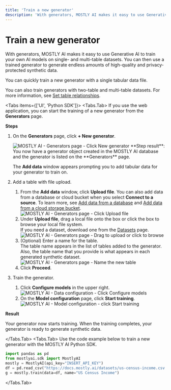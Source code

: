 ```yaml
---
title: 'Train a new generator'
description: 'With generators, MOSTLY AI makes it easy to use Generative AI to train your own AI models on single- and multi-table datasets. You can then use a trained generator to generate endless amounts of high-quality and privacy-protected synthetic data.'
---
```



# Train a new generator

With generators, MOSTLY AI makes it easy to use Generative AI to train your own AI models on single- and multi-table datasets. You can then use a trained generator to generate endless amounts of high-quality and privacy-protected synthetic data.

You can quickly train a new generator with a single tabular data file.

<CustomCallout>You can also train generators with two-table and multi-table datasets. For more information, see [Set table relationships](/generators/configure/set-table-relationships).</CustomCallout>

<Tabs items={['UI', 'Python SDK']}>
<Tabs.Tab>
If you use the web application, you can start the training of a new generator from the **Generators** page.

**Steps**

1. On the **Generators** page, click **+ New generator**.

   <Image src="/docimages/generators/train/01-click-new-generator.webp" alt="MOSTLY AI - Generators page - Click New generator" width={800} height={300} />
   **Step result**: You now have a generator object created in the MOSTLY AI database and the generator is listed on the **Generators** page.

   The **Add data** window appears prompting you to add tabular data for your generator to train on.

2. Add a table with file upload.
   1. From the **Add data** window, click **Upload file**.
      <Callout>You can also add data from a database or cloud bucket when you select **Connect to a source**. To learn more, see [Add data from a database](/generators/configure/add-data#add-data-from-a-database) and [Add data from a cloud storage bucket](/generators/configure/add-data#add-data-from-a-cloud-bucket).</Callout>
      <Image src="/docimages/generators/train/02-select-upload-file.webp" alt="MOSTLY AI - Generators page - Click Upload file" width={800} height={300} />
   2. Under **Upload file**, drag a local file onto the box or click the box to browse your local file system.<br />
      <Callout>If you need a dataset, download one from the [Datasets](/datasets) page.</Callout>
      <Image src="/docimages/generators/train/03-upload-file-drag-browse.webp" alt="MOSTLY AI - Generators page - Drag to upload or click to browse" width={800} height={300} />
   3. (Optional) Enter a name for the table.<br />
      The table name appears in the list of tables added to the generator. Also, the table name that you provide is what appears in each generated synthetic dataset.
      <Image src="/docimages/generators/train/04-enter-table-name.webp" alt="MOSTLY AI - Generators page - Name the new table" width={575} height={300} />
   4. Click **Proceed**.
3. Train the generator.
   1. Click **Configure models** in the upper right.
      <Image src="/docimages/generators/train/05-click-configure-models.webp" alt="MOSTLY AI - Data configuration - Click Configure models" width={800} height={300} />
   2. On the **Model configuration** page, click **Start training**.
      <Image src="/docimages/generators/train/06-click-start-training.webp" alt="MOSTLY AI - Model configuration - click Start training" width={800} height={300} />

**Result**

Your generator now starts training. When the training completes, your generator is ready to generate synthetic data.

</Tabs.Tab>
<Tabs.Tab>
Use the code example below to train a new generator with the MOSTLY AI Python SDK.

```python copy filename="python"
import pandas as pd
from mostlyai.sdk import MostlyAI
mostly = MostlyAI(api_key="INSERT_API_KEY")
df = pd.read_csv("https://docs.mostly.ai/datasets/us-census-income.csv.gz")
g = mostly.train(data=df, name="US Census Income")
```

</Tabs.Tab>
</Tabs>
